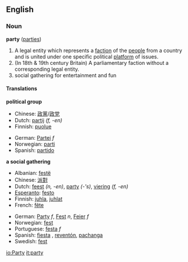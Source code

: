 ==English==
===Noun===
'''party''' ([[parties]])

#A legal entity which represents a [[faction]] of the [[people]] from a country and is united under one specific political [[platform]] of issues.
#(In 18th & 19th century Britain) A parliamentary faction without a corresponding legal entity.
#social gathering for entertainment and fun

====Translations====
'''political group'''
{{top}}
*Chinese: [[政黨]]/[[政党]]
*Dutch: [[partij]] ''(f, -en)''
*Finnish: [[puolue]]
{{mid}}
*German: [[Partei]] ''f''
*Norwegian: [[parti]] {{n}}
*Spanish: [[partido]] {{m}}
{{bottom}}

<!--Uncomment when adding first translation
'''a parliamentary faction'''
{{top}}
{{mid}}
{{bottom}}
-->

'''a social gathering'''
{{top}}
*Albanian: [[festë]]
*Chinese: [[派對]]
*Dutch: [[feest]] ''(n, -en)'', [[party]] ''(-'s)'', [[viering]] ''(f, -en)''
*[[Esperanto]]: [[festo]]
*Finnish: [[juhla]], [[juhlat]]
*French: [[fête]]
{{mid}}
*German: [[Party]] ''f'', [[Fest]] ''n'', [[Feier]] ''f''
*Norwegian: [[fest]] {{m}}
*Portuguese: [[festa]] ''f''
*Spanish: [[fiesta]] {{f}}, [[reventón]], [[pachanga]]
*Swedish: [[fest]]
{{bottom}}

[[io:Party]]
[[it:party]]